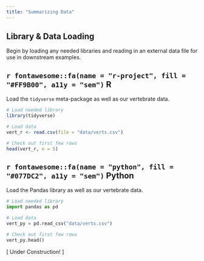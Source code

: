 ```yaml
---
title: "Summarizing Data"
---
```


## Library & Data Loading

Begin by loading any needed libraries and reading in an external data file for use in downstream examples.

:::panel-tabset
## `r fontawesome::fa(name = "r-project", fill = "#FF9B00", a11y = "sem")` R

Load the `tidyverse` meta-package as well as our vertebrate data.

```r
# Load needed library
library(tidyverse)

# Load data
vert_r <- read.csv(file = "data/verts.csv")

# Check out first few rows
head(vert_r, n = 5)
```

## `r fontawesome::fa(name = "python", fill = "#077DC2", a11y = "sem")` Python

Load the Pandas library as well as our vertebrate data.

```python
# Load needed library
import pandas as pd

# Load data
vert_py = pd.read_csv("data/verts.csv")

# Check out first few rows
vert_py.head()
```
:::


[ Under Construction! ]


